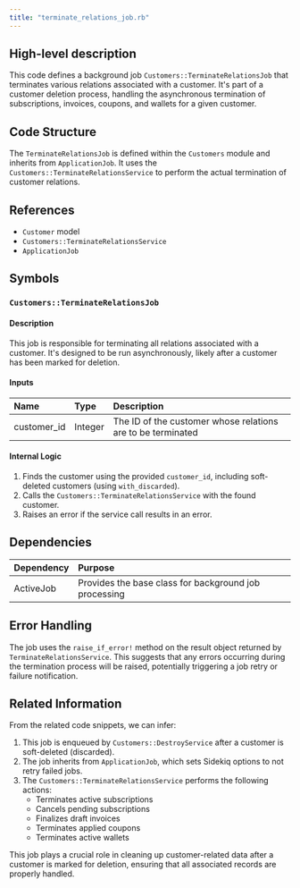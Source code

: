 ```yaml
---
title: "terminate_relations_job.rb"
---
```


## High-level description
This code defines a background job `Customers::TerminateRelationsJob` that terminates various relations associated with a customer. It's part of a customer deletion process, handling the asynchronous termination of subscriptions, invoices, coupons, and wallets for a given customer.

## Code Structure
The `TerminateRelationsJob` is defined within the `Customers` module and inherits from `ApplicationJob`. It uses the `Customers::TerminateRelationsService` to perform the actual termination of customer relations.

## References
- `Customer` model
- `Customers::TerminateRelationsService`
- `ApplicationJob`

## Symbols

### `Customers::TerminateRelationsJob`
#### Description
This job is responsible for terminating all relations associated with a customer. It's designed to be run asynchronously, likely after a customer has been marked for deletion.

#### Inputs
| Name | Type | Description |
|:-----|:-----|:------------|
| customer_id | Integer | The ID of the customer whose relations are to be terminated |

#### Internal Logic
1. Finds the customer using the provided `customer_id`, including soft-deleted customers (using `with_discarded`).
2. Calls the `Customers::TerminateRelationsService` with the found customer.
3. Raises an error if the service call results in an error.

## Dependencies
| Dependency | Purpose |
|:-----------|:--------|
| ActiveJob | Provides the base class for background job processing |

## Error Handling
The job uses the `raise_if_error!` method on the result object returned by `TerminateRelationsService`. This suggests that any errors occurring during the termination process will be raised, potentially triggering a job retry or failure notification.

## Related Information
From the related code snippets, we can infer:

1. This job is enqueued by `Customers::DestroyService` after a customer is soft-deleted (discarded).
2. The job inherits from `ApplicationJob`, which sets Sidekiq options to not retry failed jobs.
3. The `Customers::TerminateRelationsService` performs the following actions:
   - Terminates active subscriptions
   - Cancels pending subscriptions
   - Finalizes draft invoices
   - Terminates applied coupons
   - Terminates active wallets

This job plays a crucial role in cleaning up customer-related data after a customer is marked for deletion, ensuring that all associated records are properly handled.